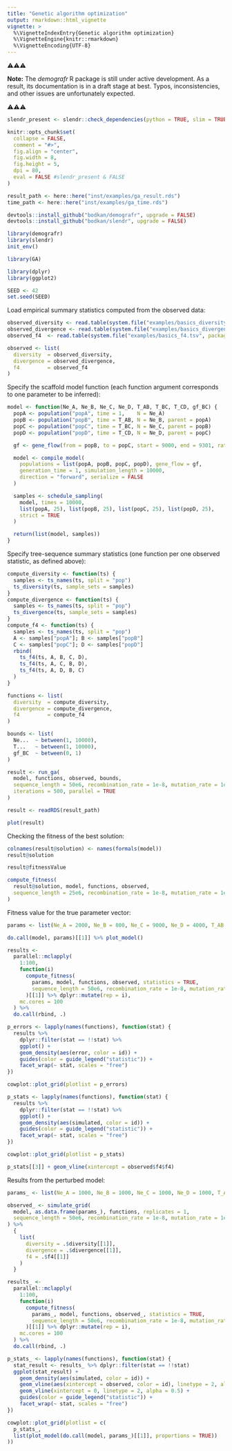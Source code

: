 ```yaml
---
title: "Genetic algorithm optimization"
output: rmarkdown::html_vignette
vignette: >
  %\VignetteIndexEntry{Genetic algorithm optimization}
  %\VignetteEngine{knitr::rmarkdown}
  %\VignetteEncoding{UTF-8}
---
```


⚠️⚠️⚠️

**Note:** The _demografr_ R package is still under active development. As a result, its documentation is in a draft stage at best. Typos, inconsistencies, and other issues are unfortunately expected.

⚠️⚠️⚠️

```r
slendr_present <- slendr::check_dependencies(python = TRUE, slim = TRUE)

knitr::opts_chunk$set(
  collapse = FALSE,
  comment = "#>",
  fig.align = "center",
  fig.width = 8,
  fig.height = 5,
  dpi = 80,
  eval = FALSE #slendr_present & FALSE
)

result_path <- here::here("inst/examples/ga_result.rds")
time_path <- here::here("inst/examples/ga_time.rds")

devtools::install_github("bodkan/demografr", upgrade = FALSE)
devtools::install_github("bodkan/slendr", upgrade = FALSE)
```

```r
library(demografr)
library(slendr)
init_env()

library(GA)

library(dplyr)
library(ggplot2)

SEED <- 42
set.seed(SEED)
```

Load empirical summary statistics computed from the observed data:

```r
observed_diversity <- read.table(system.file("examples/basics_diversity.tsv", package = "demografr"), header = TRUE)
observed_divergence <- read.table(system.file("examples/basics_divergence.tsv", package = "demografr"), header = TRUE)
observed_f4  <- read.table(system.file("examples/basics_f4.tsv", package = "demografr"), header = TRUE)

observed <- list(
  diversity  = observed_diversity,
  divergence = observed_divergence,
  f4         = observed_f4
)
```

Specify the scaffold model function (each function argument corresponds to one parameter to be inferred):

```r
model <- function(Ne_A, Ne_B, Ne_C, Ne_D, T_AB, T_BC, T_CD, gf_BC) {
  popA <- population("popA", time = 1,    N = Ne_A)
  popB <- population("popB", time = T_AB, N = Ne_B, parent = popA)
  popC <- population("popC", time = T_BC, N = Ne_C, parent = popB)
  popD <- population("popD", time = T_CD, N = Ne_D, parent = popC)

  gf <- gene_flow(from = popB, to = popC, start = 9000, end = 9301, rate = gf_BC)

  model <- compile_model(
    populations = list(popA, popB, popC, popD), gene_flow = gf,
    generation_time = 1, simulation_length = 10000,
    direction = "forward", serialize = FALSE
  )

  samples <- schedule_sampling(
    model, times = 10000,
    list(popA, 25), list(popB, 25), list(popC, 25), list(popD, 25),
    strict = TRUE
  )

  return(list(model, samples))
}
```

Specify tree-sequence summary statistics (one function per one observed statistic, as defined above):

```r
compute_diversity <- function(ts) {
  samples <- ts_names(ts, split = "pop")
  ts_diversity(ts, sample_sets = samples)
}
compute_divergence <- function(ts) {
  samples <- ts_names(ts, split = "pop")
  ts_divergence(ts, sample_sets = samples)
}
compute_f4 <- function(ts) {
  samples <- ts_names(ts, split = "pop")
  A <- samples["popA"]; B <- samples["popB"]
  C <- samples["popC"]; D <- samples["popD"]
  rbind(
    ts_f4(ts, A, B, C, D),
    ts_f4(ts, A, C, B, D),
    ts_f4(ts, A, D, B, C)
  )
}

functions <- list(
  diversity  = compute_diversity,
  divergence = compute_divergence,
  f4         = compute_f4
)
```


<!-- ```{r} -->
<!-- saveRDS(result, result_path) -->
<!-- saveRDS(time, time_path) -->
<!-- ``` -->

<!-- ```{r} -->
<!-- result <- readRDS(result_path) -->
<!-- time <- readRDS(time_path) -->
<!-- ``` -->

```r
bounds <- list(
  Ne...  ~ between(1, 10000),
  T...   ~ between(1, 10000),
  gf_BC  ~ between(0, 1)
)

result <- run_ga(
  model, functions, observed, bounds,
  sequence_length = 50e6, recombination_rate = 1e-8, mutation_rate = 1e-8,
  iterations = 500, parallel = TRUE
)
```

<!-- ```{r} -->
<!-- saveRDS(result, result_path) -->
<!-- saveRDS(time, time_path) -->
<!-- ``` -->

```r
result <- readRDS(result_path)
```

```r
plot(result)
```

Checking the fitness of the best solution:

```r
colnames(result@solution) <- names(formals(model))
result@solution
```

```r
result@fitnessValue
```

```r
compute_fitness(
  result@solution, model, functions, observed,
  sequence_length = 25e6, recombination_rate = 1e-8, mutation_rate = 1e-8
)
```

Fitness value for the true parameter vector:

```r
params <- list(Ne_A = 2000, Ne_B = 800, Ne_C = 9000, Ne_D = 4000, T_AB = 2000, T_BC = 6000, T_CD = 8000, gf = 0.1)

do.call(model, params)[[1]] %>% plot_model()

results <-
  parallel::mclapply(
    1:100,
    function(i)
      compute_fitness(
        params, model, functions, observed, statistics = TRUE,
        sequence_length = 50e6, recombination_rate = 1e-8, mutation_rate = 1e-8
      )[[1]] %>% dplyr::mutate(rep = i),
    mc.cores = 100
  ) %>%
  do.call(rbind, .)
```

```r
p_errors <- lapply(names(functions), function(stat) {
  results %>%
    dplyr::filter(stat == !!stat) %>%
    ggplot() +
    geom_density(aes(error, color = id)) +
    guides(color = guide_legend("statistic")) +
    facet_wrap(~ stat, scales = "free")
})
```

```r
cowplot::plot_grid(plotlist = p_errors)
```

```r
p_stats <- lapply(names(functions), function(stat) {
  results %>%
    dplyr::filter(stat == !!stat) %>%
    ggplot() +
    geom_density(aes(simulated, color = id)) +
    guides(color = guide_legend("statistic")) +
    facet_wrap(~ stat, scales = "free")
})
```

```r
cowplot::plot_grid(plotlist = p_stats)
```

```r
p_stats[[3]] + geom_vline(xintercept = observed$f4$f4)
```


Results from the perturbed model:

```r
params_ <- list(Ne_A = 1000, Ne_B = 1000, Ne_C = 1000, Ne_D = 1000, T_AB = 1000, T_BC = 5000, T_CD = 8000, gf = 0.1)

observed_ <- simulate_grid(
  model, as.data.frame(params_), functions, replicates = 1,
  sequence_length = 50e6, recombination_rate = 1e-8, mutation_rate = 1e-8
) %>%
  {
    list(
      diversity = .$diversity[[1]],
      divergence = .$divergence[[1]],
      f4 = .$f4[[1]]
    )
  }

results_ <-
  parallel::mclapply(
    1:100,
    function(i)
      compute_fitness(
        params_, model, functions, observed_, statistics = TRUE,
        sequence_length = 50e6, recombination_rate = 1e-8, mutation_rate = 1e-8
      )[[1]] %>% dplyr::mutate(rep = i),
    mc.cores = 100
  ) %>%
  do.call(rbind, .)

p_stats_ <- lapply(names(functions), function(stat) {
  stat_result <- results_ %>% dplyr::filter(stat == !!stat)
  ggplot(stat_result) +
    geom_density(aes(simulated, color = id)) +
    geom_vline(aes(xintercept = observed, color = id), linetype = 2, alpha = 0.5) +
    geom_vline(xintercept = 0, linetype = 2, alpha = 0.5) +
    guides(color = guide_legend("statistic")) +
    facet_wrap(~ stat, scales = "free")
})

cowplot::plot_grid(plotlist = c(
  p_stats_,
  list(plot_model(do.call(model, params_)[[1]], proportions = TRUE))
))
```



